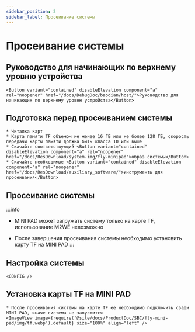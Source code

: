 ```yaml
---
sidebar_position: 2
sidebar_label: Просеивание системы
---
```







# Просеивание системы

## Руководство для начинающих по верхнему уровню устройства

    <Button variant="contained" disableElevation component="a" rel="noopener" href="/docs/DebugDoc/baodian/host/">Руководство для начинающих по верхнему уровню устройства</Button>

## Подготовка перед просеиванием системы

    * Читалка карт
    * Карта памяти TF объемом не менее 16 ГБ или не более 128 ГБ, скорость передачи карты памяти должна быть класса 10 или выше
    * Скачайте соответствующий <Button variant="contained" disableElevation component="a" rel="noopener" href="/docs/ResDownload/system-img/fly-minipad">образ системы</Button>
    * Скачайте необходимые <Button variant="contained" disableElevation component="a" rel="noopener" href="/docs/ResDownload/auxiliary_software/">инструменты для просеивания</Button>

## Просеивание системы

:::info
* MINI PAD может загружать систему только на карте TF, использование M2WE невозможно
* После завершения просеивания системы необходимо установить карту TF на MINI PAD
:::

    <TF />

            

## Настройка системы

    <CONFIG />




## Установка карты TF на MINI PAD

    * После просеивания системы на карте TF ее необходимо подключить сзади MINI PAD, иначе система не запустится
    <ImageView image={require('@site/docs/ProductDoc/SBC/fly-mini-pad/img/tf.webp').default} size="100%" align="left" />
